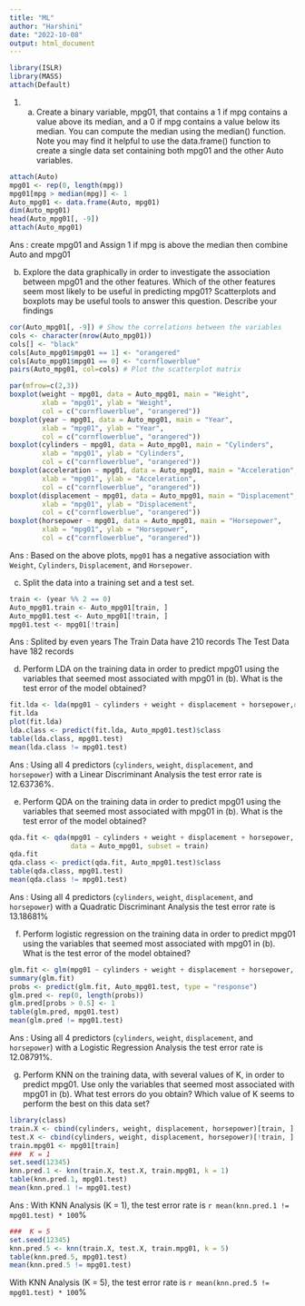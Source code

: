 ---
title: "ML"
author: "Harshini"
date: "2022-10-08"
output: html_document
---

```{r}
library(ISLR)
library(MASS)
attach(Default)
```

1. (a) Create a binary variable, mpg01, that contains a 1 if mpg contains a value above its median, and a 0 if mpg contains a value below its median. You can compute the median using the median() function. Note you may find it helpful to use the data.frame() function to create a single data set containing both mpg01 and the other Auto variables.

```{r}
attach(Auto)
mpg01 <- rep(0, length(mpg))
mpg01[mpg > median(mpg)] <- 1 
Auto_mpg01 <- data.frame(Auto, mpg01)
dim(Auto_mpg01)
head(Auto_mpg01[, -9])
attach(Auto_mpg01)
```

  Ans : create mpg01 and Assign 1 if mpg is above the median then combine Auto and mpg01

(b) Explore the data graphically in order to investigate the association between mpg01 and the other features. Which of the other features seem most likely to be useful in predicting mpg01? Scatterplots and boxplots may be useful tools to answer this question. Describe your findings

```{r}
cor(Auto_mpg01[, -9]) # Show the correlations between the variables
cols <- character(nrow(Auto_mpg01))
cols[] <- "black"
cols[Auto_mpg01$mpg01 == 1] <- "orangered"
cols[Auto_mpg01$mpg01 == 0] <- "cornflowerblue"
pairs(Auto_mpg01, col=cols) # Plot the scatterplot matrix
```


```{r}
par(mfrow=c(2,3))
boxplot(weight ~ mpg01, data = Auto_mpg01, main = "Weight", 
        xlab = "mpg01", ylab = "Weight",
        col = c("cornflowerblue", "orangered"))
boxplot(year ~ mpg01, data = Auto_mpg01, main = "Year", 
        xlab = "mpg01", ylab = "Year",
        col = c("cornflowerblue", "orangered"))
boxplot(cylinders ~ mpg01, data = Auto_mpg01, main = "Cylinders", 
        xlab = "mpg01", ylab = "Cylinders",
        col = c("cornflowerblue", "orangered"))
boxplot(acceleration ~ mpg01, data = Auto_mpg01, main = "Acceleration", 
        xlab = "mpg01", ylab = "Acceleration",
        col = c("cornflowerblue", "orangered"))
boxplot(displacement ~ mpg01, data = Auto_mpg01, main = "Displacement", 
        xlab = "mpg01", ylab = "Displacement",
        col = c("cornflowerblue", "orangered"))
boxplot(horsepower ~ mpg01, data = Auto_mpg01, main = "Horsepower", 
        xlab = "mpg01", ylab = "Horsepower",
        col = c("cornflowerblue", "orangered"))
```

  Ans : Based on the above plots, `mpg01` has a negative association with `Weight`, `Cylinders`, `Displacement`, and `Horsepower`.

(c) Split the data into a training set and a test set.
```{r}
train <- (year %% 2 == 0)
Auto_mpg01.train <- Auto_mpg01[train, ]
Auto_mpg01.test <- Auto_mpg01[!train, ]
mpg01.test <- mpg01[!train]
```
  Ans : Splited by even years 
        The Train Data have 210 records
        The Test Data have 182 records
  
(d)	Perform LDA on the training data in order to predict mpg01 using the variables that seemed most associated with mpg01 in (b). What is the test error of the model obtained? 

```{r}
fit.lda <- lda(mpg01 ~ cylinders + weight + displacement + horsepower,data = Auto_mpg01, subset = train)
fit.lda
plot(fit.lda)
lda.class <- predict(fit.lda, Auto_mpg01.test)$class
table(lda.class, mpg01.test)
mean(lda.class != mpg01.test)
```
  Ans : Using all 4 predictors (`cylinders`, `weight`, `displacement`, and `horsepower`) with a Linear Discriminant Analysis the test error rate is 12.63736%.


(e)	Perform QDA on the training data in order to predict mpg01 using the variables that seemed most associated with mpg01 in (b). What is the test error of the model obtained? 

```{r}
qda.fit <- qda(mpg01 ~ cylinders + weight + displacement + horsepower, 
               data = Auto_mpg01, subset = train)
qda.fit
qda.class <- predict(qda.fit, Auto_mpg01.test)$class
table(qda.class, mpg01.test)
mean(qda.class != mpg01.test)
```
  Ans : Using all 4 predictors (`cylinders`, `weight`, `displacement`, and `horsepower`) with a Quadratic Discriminant Analysis the test error rate is 13.18681%

(f)	Perform logistic regression on the training data in order to predict mpg01 using the variables that seemed most associated with mpg01 in (b). What is the test error of the model obtained?

```{r}
glm.fit <- glm(mpg01 ~ cylinders + weight + displacement + horsepower, data = Auto_mpg01, family = binomial, subset = train)
summary(glm.fit)
probs <- predict(glm.fit, Auto_mpg01.test, type = "response")
glm.pred <- rep(0, length(probs))
glm.pred[probs > 0.5] <- 1
table(glm.pred, mpg01.test)
mean(glm.pred != mpg01.test)
```
  Ans : Using all 4 predictors (`cylinders`, `weight`, `displacement`, and `horsepower`) with a Logistic Regression Analysis the test error rate is 12.08791%.

(g)	Perform KNN on the training data, with several values of K, in order to predict mpg01. Use only the variables that seemed most associated with mpg01 in (b). What test errors do you obtain? Which value of K seems to perform the best on this data set?

```{r}
library(class)
train.X <- cbind(cylinders, weight, displacement, horsepower)[train, ]
test.X <- cbind(cylinders, weight, displacement, horsepower)[!train, ]
train.mpg01 <- mpg01[train]
###  K = 1
set.seed(12345)
knn.pred.1 <- knn(train.X, test.X, train.mpg01, k = 1)
table(knn.pred.1, mpg01.test)
mean(knn.pred.1 != mpg01.test)
```

  Ans : With KNN Analysis (K = 1), the test error rate is `r mean(knn.pred.1 != mpg01.test) * 100`%

```{r}
###  K = 5
set.seed(12345)
knn.pred.5 <- knn(train.X, test.X, train.mpg01, k = 5)
table(knn.pred.5, mpg01.test)
mean(knn.pred.5 != mpg01.test)
```
With KNN Analysis (K = 5), the test error rate is `r mean(knn.pred.5 != mpg01.test) * 100`%


